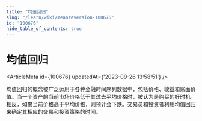 ```yaml
---
title: "均值回归"
slug: "/learn/wiki/meanreversion-100676"
id: "100676"
hide_table_of_contents: true
---
```



# 均值回归

<ArticleMeta id={100676} updatedAt={'2023-09-26 13:58:51'} />
<div className='border-solid border-b border-t-0 my-4 border-[var(--ifm-color-gray-300)]' />

均值回归的概念被广泛运用于各种金融时间序列数据中，包括价格、收益和账面价值。当一个资产的当前市场价格低于其过去平均价格时，被认为是购买的好时机。相反，如果当前价格高于平均价格，则预计会下跌。交易员和投资者利用均值回归来确定其相应的交易和投资策略的时间。
